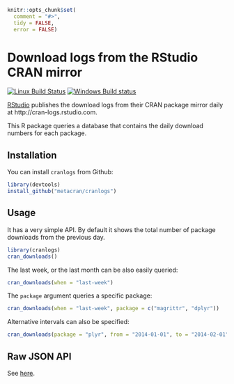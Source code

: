 
```r
knitr::opts_chunk$set(
  comment = "#>",
  tidy = FALSE,
  error = FALSE)
```

# Download logs from the RStudio CRAN mirror

[![Linux Build Status](https://travis-ci.org/metacran/cranlogs.png?branch=master)](https://travis-ci.org/metacran/cranlogs)
[![Windows Build status](https://ci.appveyor.com/api/projects/status/github/metacran/cranlogs)](https://ci.appveyor.com/project/gaborcsardi/cranlogs)

[RStudio](http://www.rstudio.com) publishes the download logs from
their CRAN package mirror daily at http://cran-logs.rstudio.com.

This R package queries a database that contains the daily download
numbers for each package.

## Installation

You can install `cranlogs` from Github:

```r
library(devtools)
install_github("metacran/cranlogs")
```

## Usage

It has a very simple API. By default it shows the total number of
package downloads from the previous day.

```r
library(cranlogs)
cran_downloads()
```

The last week, or the last month can be also easily queried:

```r
cran_downloads(when = "last-week")
```

The `package` argument queries a specific package:

```r
cran_downloads(when = "last-week", package = c("magrittr", "dplyr"))
```

Alternative intervals can also be specified:

```r
cran_downloads(package = "plyr", from = "2014-01-01", to = "2014-02-01")
```

## Raw JSON API

See [here](https://github.com/metacran/cranlogs.app).
